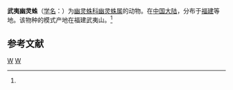 {{Speciesbox
| taxon = Pholcus wuyiensis
| binomial_authority = (Zhu et Gong, 1991)<ref name='id12845'>{{cite web| url =http://www.bioinfo.cn/db05/BjdwSpecies.php?action=view&id=12845| title =武夷幽灵蛛| work =《中国动物物种编目数据库》| publisher =中国科学院微生物研究所| author =中国科学院动物研究所| accessdate =2009-04-28| deadurl =yes| archiveurl =https://web.archive.org/web/20160305091321/http://www.bioinfo.cn/db05/BjdwSpecies.php?action=view&id=12845| archivedate =2016-03-05}}</ref>
}}

'''武夷幽灵蛛'''（[[学名|学名]]：{{lang|la|''Pholcus wuyiensis''}}）为[[幽灵蛛科|幽灵蛛科]][[幽灵蛛属|幽灵蛛属]]的动物。在[[中国大陆|中国大陆]]，分布于[[福建|福建]]等地。该物种的模式产地在福建武夷山。<ref name='id12845'/>

== 参考文献 ==
{{reflist}}

{{taxonbar}}
[[Category:_1991年描述的动物|W]]
[[Category:幽灵蛛属|W]]